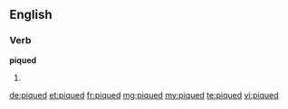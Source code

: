 ==English==

===Verb===
'''piqued'''

# {{past of|pique}}

[[de:piqued]]
[[et:piqued]]
[[fr:piqued]]
[[mg:piqued]]
[[my:piqued]]
[[te:piqued]]
[[vi:piqued]]